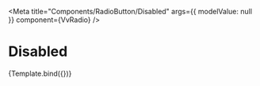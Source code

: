 


<Meta
	title="Components/RadioButton/Disabled"
	args={{
		modelValue: null
	}}
	component={VvRadio}
/>

# Disabled

<Canvas>
	<Story
		name="Disabled"
		args={{
			id: 1,
			label: 'opzione 1',
			name: 'ck1',
			disabled: true,
			value: 1
		}}>
		{Template.bind({})}
	</Story>
</Canvas>
